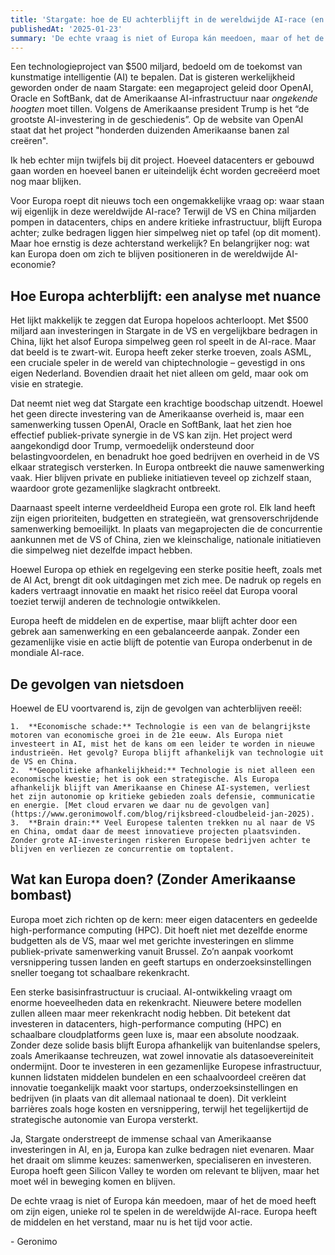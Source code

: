 ```yaml
---
title: 'Stargate: hoe de EU achterblijft in de wereldwijde AI-race (en wat we eraan kunnen doen)'
publishedAt: '2025-01-23'
summary: 'De echte vraag is niet of Europa kán meedoen, maar of het de moed heeft om zijn eigen, unieke rol te spelen in de wereldwijde AI-race. Europa heeft de middelen en het verstand, maar nu is het tijd voor actie.'
---
```


Een technologieproject van $500 miljard, bedoeld om de toekomst van 
kunstmatige intelligentie (AI) te bepalen. Dat is gisteren werkelijkheid geworden onder de naam
Stargate: een megaproject geleid door OpenAI, Oracle en SoftBank, dat de Amerikaanse AI-infrastructuur 
naar _ongekende hoogten_ moet tillen. Volgens de Amerikaanse president Trump is het 
“de grootste AI-investering in de geschiedenis”. Op de website van OpenAI staat dat
het project "honderden duizenden Amerikaanse banen zal creëren".

Ik heb echter mijn twijfels bij dit project. Hoeveel datacenters er gebouwd gaan worden
en hoeveel banen er uiteindelijk écht worden gecreëerd moet nog maar blijken. 

Voor Europa roept dit nieuws toch een ongemakkelijke vraag op: waar staan 
wij eigenlijk in deze wereldwijde AI-race? Terwijl de VS en China miljarden 
pompen in datacenters, chips en andere kritieke infrastructuur, blijft Europa
achter; zulke bedragen liggen hier simpelweg niet op tafel (op dit moment).
Maar hoe ernstig is deze achterstand werkelijk? En belangrijker 
nog: wat kan Europa doen om zich te blijven positioneren in de wereldwijde AI-economie?

## Hoe Europa achterblijft: een analyse met nuance

Het lijkt makkelijk te zeggen dat Europa hopeloos achterloopt. Met $500 miljard aan 
investeringen in Stargate in de VS en vergelijkbare bedragen in China, lijkt het alsof 
Europa simpelweg geen rol speelt in de AI-race. Maar dat beeld is te zwart-wit. Europa heeft zeker sterke troeven, zoals ASML, een cruciale speler in de wereld van chiptechnologie – gevestigd in ons eigen Nederland. Bovendien draait het niet alleen om geld, maar ook om visie en strategie.

Dat neemt niet weg dat Stargate een krachtige boodschap uitzendt. Hoewel het geen directe 
investering van de Amerikaanse overheid is, maar een samenwerking tussen OpenAI, Oracle en 
SoftBank, laat het zien hoe effectief publiek-private synergie in de VS kan zijn. Het 
project werd aangekondigd door Trump, vermoedelijk ondersteund door belastingvoordelen, 
en benadrukt hoe goed bedrijven en overheid in de VS elkaar strategisch versterken. 
In Europa ontbreekt die nauwe samenwerking vaak. Hier blijven private en publieke 
initiatieven teveel op zichzelf staan, waardoor grote gezamenlijke slagkracht ontbreekt.

Daarnaast speelt interne verdeeldheid Europa een grote rol. Elk land heeft zijn eigen 
prioriteiten, budgetten en strategieën, wat grensoverschrijdende samenwerking bemoeilijkt. 
In plaats van megaprojecten die de concurrentie aankunnen met de VS of China, zien we 
kleinschalige, nationale initiatieven die simpelweg niet dezelfde impact hebben.

Hoewel Europa op ethiek en regelgeving een sterke positie heeft, zoals met de AI Act, 
brengt dit ook uitdagingen met zich mee. De nadruk op regels en kaders vertraagt innovatie 
en maakt het risico reëel dat Europa vooral toeziet terwijl anderen de technologie ontwikkelen.

Europa heeft de middelen en de expertise, maar blijft achter door een gebrek aan 
samenwerking en een gebalanceerde aanpak. Zonder een gezamenlijke visie en actie 
blijft de potentie van Europa onderbenut in de mondiale AI-race.

## De gevolgen van nietsdoen

Hoewel de EU voortvarend is, zijn de gevolgen van achterblijven reeël: 

	1.	**Economische schade:** Technologie is een van de belangrijkste motoren van economische groei in de 21e eeuw. Als Europa niet investeert in AI, mist het de kans om een leider te worden in nieuwe industrieën. Het gevolg? Europa blijft afhankelijk van technologie uit de VS en China.
	2.	**Geopolitieke afhankelijkheid:** Technologie is niet alleen een economische kwestie; het is ook een strategische. Als Europa afhankelijk blijft van Amerikaanse en Chinese AI-systemen, verliest het zijn autonomie op kritieke gebieden zoals defensie, communicatie en energie. [Met cloud ervaren we daar nu de gevolgen van](https://www.geronimowolf.com/blog/rijksbreed-cloudbeleid-jan-2025).
	3.	**Brain drain:** Veel Europese talenten trekken nu al naar de VS en China, omdat daar de meest innovatieve projecten plaatsvinden. Zonder grote AI-investeringen riskeren Europese bedrijven achter te blijven en verliezen ze concurrentie om toptalent.

## Wat kan Europa doen? (Zonder Amerikaanse bombast)

Europa moet zich richten op de kern: meer eigen datacenters en gedeelde high-performance 
computing (HPC). Dit hoeft niet met dezelfde enorme budgetten als de VS, 
maar wel met gerichte investeringen en slimme publiek-private samenwerking vanuit Brussel. 
Zo’n aanpak voorkomt versnippering tussen landen en geeft startups en onderzoeksinstellingen 
sneller toegang tot schaalbare rekenkracht.

Een sterke basisinfrastructuur is cruciaal. AI-ontwikkeling vraagt om enorme 
hoeveelheden data en rekenkracht. Nieuwere betere modellen zullen alleen maar meer rekenkracht nodig hebben.
Dit betekent dat investeren in datacenters, 
high-performance computing (HPC) en schaalbare cloudplatforms geen luxe is, 
maar een absolute noodzaak. Zonder deze solide basis blijft Europa afhankelijk van 
buitenlandse spelers, zoals Amerikaanse techreuzen, wat zowel innovatie als 
datasoevereiniteit ondermijnt. Door te investeren in een gezamenlijke Europese 
infrastructuur, kunnen lidstaten middelen bundelen en een schaalvoordeel 
creëren dat innovatie toegankelijk maakt voor startups, onderzoeksinstellingen en 
bedrijven (in plaats van dit allemaal nationaal te doen). 
Dit verkleint barrières zoals hoge kosten en versnippering, terwijl het 
tegelijkertijd de strategische autonomie van Europa versterkt. 

Ja, Stargate onderstreept de immense schaal van Amerikaanse investeringen in AI, en ja, 
Europa kan zulke bedragen niet evenaren. Maar het draait om slimme keuzes: samenwerken,
specialiseren en investeren. Europa hoeft geen Silicon Valley te worden om relevant te 
blijven, maar het moet wél in beweging komen en blijven.

De echte vraag is niet of Europa kán meedoen, maar of het de moed heeft om zijn eigen, unieke rol te spelen in de wereldwijde AI-race. Europa heeft de middelen en het verstand, maar nu is het tijd voor actie.

\- Geronimo